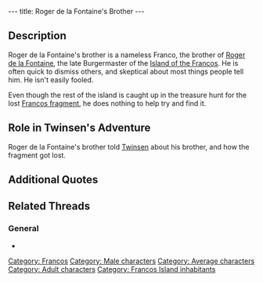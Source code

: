 ---
title: Roger de la Fontaine's Brother
---

{{Character|
Name=Roger de la Fontaine's brother|
Image=DIVERS.gif|
Race=[[Franco]]|
Gender=Male|
Size=Medium|
Age=Adult}}
{{image}}
{{Quote|
Quote=Roger de la Fontaine, he was my brother. He was the local burgermaster you know, who was responsible for our fragment. Roger, he kept hiding the fragment somewhere without telling anyone, untill the accident...Pity he was eaten by a monster from the gas.|
Character=Roger de la Fontaine's brother}}

== Description ==
Roger de la Fontaine's brother is a nameless Franco, the brother of [[Roger de la Fontaine]], the late Burgermaster of the [[Island of the Francos]]. He is often quick to dismiss others, and skeptical about most things people tell him. He isn't easily fooled.

Even though the rest of the island is caught up in the treasure hunt for the lost [[Francos fragment]], he does nothing to help try and find it.

== Role in Twinsen's Adventure ==
Roger de la Fontaine's brother told [[Twinsen]] about his brother, and how the fragment got lost.

== Additional Quotes ==
{{Quote|
Quote=I don't think so. Anyhow, the closet that he had arranged with little stuffed monsters from the gas, well, it is locked. Besides, I lost the key. Then...|
Character=Roger de la Fontaine's brother}}

== Related Threads ==
=== General ===
* {{thread|id=2580|title=It's the good ol' "Where's That Quote From?"}}

[[Category: Francos]]
[[Category: Male characters]]
[[Category: Average characters]]
[[Category: Adult characters]]
[[Category: Francos Island inhabitants]]